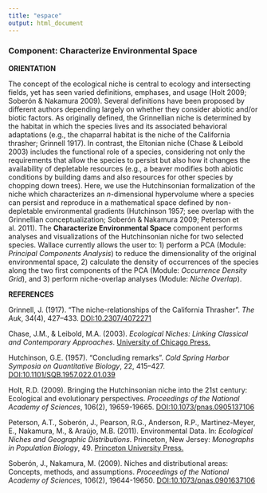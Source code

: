 ```yaml
---
title: "espace"
output: html_document
---
```


### **Component: Characterize Environmental Space**

**ORIENTATION**

The concept of the ecological niche is central to ecology and intersecting fields, yet has seen varied definitions, emphases, and usage (Holt 2009; Soberón & Nakamura 2009). Several definitions have been proposed by different authors depending largely on whether they consider abiotic and/or biotic factors. As originally defined, the Grinnellian niche is determined by the habitat in which the species lives and its associated behavioral adaptations (e.g., the chaparral habitat is the niche of the California thrasher; Grinnell 1917). In contrast, the Eltonian niche (Chase & Leibold 2003) includes the functional role of a species, considering not only the requirements that allow the species to persist but also how it changes the availability of depletable resources (e.g., a beaver modifies both abiotic conditions by building dams and also resources for other species by chopping down trees). Here, we use the Hutchinsonian formalization of the niche which characterizes an *n*-dimensional hypervolume where a species can persist and reproduce in a mathematical space defined by non-depletable environmental gradients (Hutchinson 1957; see overlap with the Grinnellian conceptualization; Soberón & Nakamura 2009; Peterson et al. 2011).
The **Characterize Environmental Space** component performs analyses and visualizations of the Hutchinsonian niche for two selected species. Wallace currently allows the user to: 1) perform a PCA (Module: *Principal Components Analysis*) to reduce the dimensionality of the original environmental space, 2) calculate the density of occurrences of the species along the two first components of the PCA (Module: *Occurrence Density Grid*), and 3) perform niche-overlap analyses (Module: *Niche Overlap*).


**REFERENCES**

Grinnell, J. (1917). "The niche-relationships of the California Thrasher". *The Auk*, 34(4), 427–433. <a href="https://doi.org/10.2307/4072271" target="_blank">DOI:10.2307/4072271</a> 

Chase, J.M., & Leibold, M.A. (2003). *Ecological Niches: Linking Classical and Contemporary Approaches*. <a href="https://press.uchicago.edu/ucp/books/book/chicago/E/bo3638660.html" target="_blank">University of Chicago Press.</a>

Hutchinson, G.E. (1957). "Concluding remarks". *Cold Spring Harbor Symposia on Quantitative Biology*, 22, 415–427. <a href="http://dx.doi.org/10.1101/SQB.1957.022.01.039" target="_blank">DOI:10.1101/SQB.1957.022.01.039</a>  

Holt, R.D. (2009). Bringing the Hutchinsonian niche into the 21st century: Ecological and evolutionary perspectives. *Proceedings of the National Academy of Sciences*, 106(2), 19659-19665. <a href="https://doi.org/10.1073/pnas.0905137106" target="_blank">DOI:10.1073/pnas.0905137106</a>  

Peterson, A.T., Soberón, J., Pearson, R.G., Anderson, R.P., Martinez-Meyer, E., Nakamura, M., & Araújo, M.B. (2011). Environmental Data. In: *Ecological Niches and Geographic Distributions*. Princeton, New Jersey: *Monographs in Population Biology*, 49. <a href="https://doi.org/10.23943/princeton/9780691136868.003.0005" target="_blank">Princeton University Press.</a>   

Soberón, J., Nakamura, M. (2009). Niches and distributional areas: Concepts, methods, and assumptions. *Proceedings of the National Academy of Sciences*, 106(2), 19644-19650. <a href="https://doi.org/10.1073/pnas.0901637106" target="_blank">DOI:10.1073/pnas.0901637106</a>  
